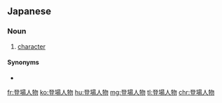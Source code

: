 ==Japanese==
{{ja-kanjitab|とう|じょう|じん|ぶつ|yomi=o}}

===Noun===
{{ja-noun|とうじょうじんぶつ}}

# [[character]] {{gloss|a being in a story}}

====Synonyms====
* {{ja-r|キャラクター}}

[[fr:登場人物]]
[[ko:登場人物]]
[[hu:登場人物]]
[[mg:登場人物]]
[[tl:登場人物]]
[[chr:登場人物]]